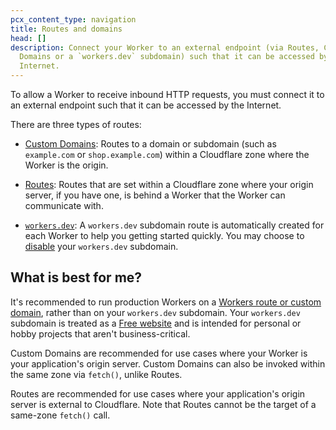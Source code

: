 ```yaml
---
pcx_content_type: navigation
title: Routes and domains
head: []
description: Connect your Worker to an external endpoint (via Routes, Custom
  Domains or a `workers.dev` subdomain) such that it can be accessed by the
  Internet.
---
```


To allow a Worker to receive inbound HTTP requests, you must connect it to an external endpoint such that it can be accessed by the Internet.

There are three types of routes:

- [Custom Domains](/workers/configuration/routing/custom-domains): Routes to a domain or subdomain (such as `example.com` or `shop.example.com`) within a Cloudflare zone where the Worker is the origin.

- [Routes](/workers/configuration/routing/routes/): Routes that are set within a Cloudflare zone where your origin server, if you have one, is behind a Worker that the Worker can communicate with.

- [`workers.dev`](/workers/configuration/routing/workers-dev/): A `workers.dev` subdomain route is automatically created for each Worker to help you getting started quickly. You may choose to [disable](/workers/configuration/routing/workers-dev/) your `workers.dev` subdomain.

## What is best for me?

It's recommended to run production Workers on a [Workers route or custom domain](/workers/configuration/routing/), rather than on your `workers.dev` subdomain. Your `workers.dev` subdomain is treated as a [Free website](https://www.cloudflare.com/plans/) and is intended for personal or hobby projects that aren't business-critical.

Custom Domains are recommended for use cases where your Worker is your application's origin server. Custom Domains can also be invoked within the same zone via `fetch()`, unlike Routes.

Routes are recommended for use cases where your application's origin server is external to Cloudflare. Note that Routes cannot be the target of a same-zone `fetch()` call.
